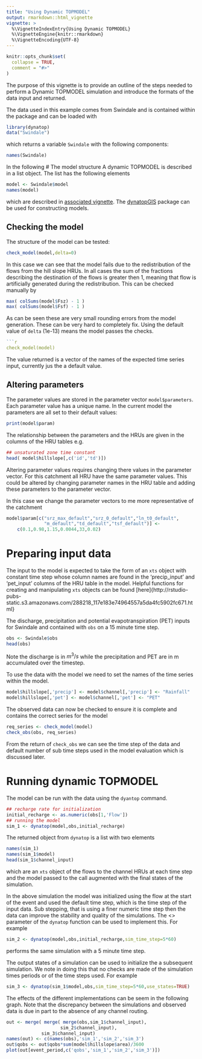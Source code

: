 ```yaml
---
title: "Using Dynamic TOPMODEL"
output: rmarkdown::html_vignette
vignette: >
  %\VignetteIndexEntry{Using Dynamic TOPMODEL}
  %\VignetteEngine{knitr::rmarkdown}
  %\VignetteEncoding{UTF-8}
---
```


```r
knitr::opts_chunk$set(
  collapse = TRUE,
  comment = "#>"
)
```
The purpose of this vignette is to provide an outline of the steps needed to
perform a Dynamic TOPMODEL simulation and introduce the formats of the data
input and returned. 

The data used in this example comes from Swindale and is contained within the package and can be loaded with
```r
library(dynatop)
data("Swindale")
```
which returns a variable `Swindale` with the following components:
```r
names(Swindale)
```
In the following
# The model structure
A dynamic TOPMODEL is described in a list object. The list has the following
elements
```r
model <- Swindale$model
names(model)
```
which are described in [associated
vignette](https://waternumbers.github.io/dynatop/articles/The_Model_Object.html). The
[dynatopGIS](https://waternumbers.github.io/dynatopGIS) package
can be used for constructing models. 

## Checking the model
The structure of the model can be tested:
```r
check_model(model,delta=0)
```
In this case we can see that the model fails due to 
the redistribution of the flows from the hill slope HRUs. In all cases the sum of the fractions
describing the destination of the flows is greater then 1, meaning that flow
is artificially generated during the redistribution. This can be checked
manually by
```r
max( colSums(model$Fsz) - 1 )
max( colSums(model$Fsf) - 1 )
```
As can be seen these are very small rounding errors from the model generation.
These can be very hard to completely fix. Using the default value of `delta` 
(1e-13) means the model passes the checks.
```r
```r
check_model(model)
```
The value returned is a vector of the names of the expected time series input,
currently jus the a default value.

## Altering parameters

The parameter values are stored in the parameter vector ```model$parameters```. Each parameter
value has a unique name. In the current model the parameters are all set to
their default values:
```r
print(model$param)
```
The relationship between the parameters and the HRUs are given in the columns of
the HRU tables e.g.
```r
## unsaturated zone time constant
head( model$hillslope[,c('id','td')])
```

Altering parameter values requires changing there values in the parameter
vector. For this catchment all HRU have the same parameter values. This
could be altered by changing parameter names in the HRU table and adding these
parameters to the parameter vector.

In this case we change the parameter vectors to me more representative of the
catchment
```r
model$param[c("srz_max_default","srz_0_default","ln_t0_default",
              "m_default","td_default","tsf_default")] <-
    c(0.1,0.98,1.15,0.0044,33,0.02)
```

# Preparing input data

The input to the model is expected to take the form of an ```xts``` object with
constant time step whose column names are found in the 'precip_input' and 'pet_input'
columns of the HRU table in the model. Helpful functions for creating and
manipulating ```xts``` objects can be found [here]{http://rstudio-pubs-static.s3.amazonaws.com/288218_117e183e74964557a5da4fc5902fc671.html}

The discharge, precipitation and potential evapotranspiration (PET) inputs for
Swindale and contained with `obs` on a 15 minute time step.
```r
obs <- Swindale$obs
head(obs)
```
Note the discharge is in $m^{3}/s$ while the precipitation and PET are in m
accumulated over the timestep.

To use the data with the model we need to set the names of the time series
within the model. 
```r
model$hillslope[,'precip'] <- model$channel[,'precip'] <- "Rainfall"
model$hillslope[,'pet'] <- model$channel[,'pet'] <- "PET"
```

The observed data can now be checked to ensure it is complete and contains the
correct series for the model
```r
req_series <- check_model(model)
check_obs(obs, req_series)
```

From the return of ```check_obs``` we can see the time step of the data and default
number of sub time steps used in the model evaluation which is discussed
later.

# Running dynamic TOPMODEL

The model can be run with the data using the ```dyantop``` command.
```r
## recharge rate for initialization
initial_recharge <- as.numeric(obs[1,'Flow'])
## running the model
sim_1 <- dynatop(model,obs,initial_recharge)
```
The returned object from ```dynatop``` is a list with two elements
```r
names(sim_1)
names(sim_1$model)
head(sim_1$channel_input)
```
which are an ```xts``` object of the flows to the channel HRUs at each time
step and the model passed to the call augmented with the final states of the
simulation.

In the above simulation the model was initialized using the flow at the start
of the event and used the default time step, which is the time step of the
input data. Sub stepping, that is using a finer numeric time step then the
data can improve the stability and quality of the simulations. The <>
parameter of the  ```dynatop``` function can be used to implement this. For
example
```r
sim_2 <- dynatop(model,obs,initial_recharge,sim_time_step=5*60)
```
performs the same simulation with a 5 minute time step.

The output states of a simulation can be used to initialize the a subsequent
simulation. We note in doing this that no checks are made of the simulation
times periods or of the time steps used. For example
```r
sim_3 <- dynatop(sim_1$model,obs,sim_time_step=5*60,use_states=TRUE)
```

The effects of the different implementations can be seem in the following
graph. Note that the discrepancy between the simulations and observed data is
due in part to the absence of any channel routing.
```r
out <- merge( merge( merge(obs,sim_1$channel_input),
                    sim_2$channel_input),
             sim_3$channel_input)
names(out) <- c(names(obs),'sim_1','sim_2','sim_3')
out$qobs <- out$qobs*sum(model$hillslope$area)/3600
plot(out[event_period,c('qobs','sim_1','sim_2','sim_3')])
```
